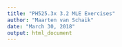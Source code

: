 ```yaml
---
title: "PH525.3x 3.2 MLE Exercises"
author: "Maarten van Schaik"
date: "March 30, 2018"
output: html_document
---
```


